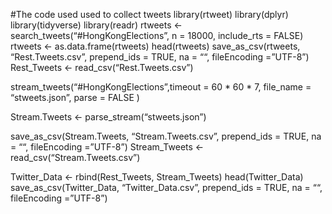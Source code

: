 #The code used used to collect tweets
library(rtweet)
library(dplyr)
library(tidyverse)
library(readr)
rtweets <- search_tweets("#HongKongElections", n = 18000, include_rts = FALSE)
rtweets <- as.data.frame(rtweets)
head(rtweets)
save_as_csv(rtweets, "Rest.Tweets.csv", prepend_ids = TRUE, na = "",
            fileEncoding = "UTF-8")
Rest_Tweets <- read_csv("Rest.Tweets.csv")

stream_tweets("#HongKongElections",timeout = 60 * 60 * 7,
              file_name = "stweets.json",
             parse = FALSE
)

Stream.Tweets <- parse_stream("stweets.json")

save_as_csv(Stream.Tweets, "Stream.Tweets.csv", prepend_ids = TRUE, na = "",
          fileEncoding = "UTF-8")
Stream_Tweets <- read_csv("Stream.Tweets.csv")

Twitter_Data <- rbind(Rest_Tweets, Stream_Tweets)
head(Twitter_Data)
save_as_csv(Twitter_Data, "Twitter_Data.csv", prepend_ids = TRUE, na = "",
            fileEncoding = "UTF-8")
